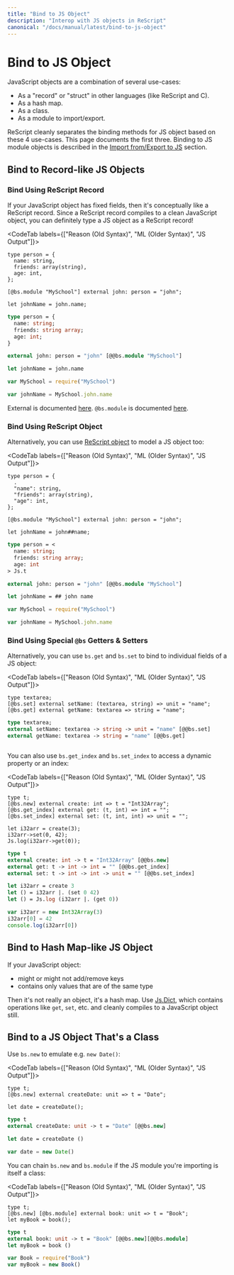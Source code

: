 ```yaml
---
title: "Bind to JS Object"
description: "Interop with JS objects in ReScript"
canonical: "/docs/manual/latest/bind-to-js-object"
---
```


# Bind to JS Object

JavaScript objects are a combination of several use-cases:

- As a "record" or "struct" in other languages (like ReScript and C).
- As a hash map.
- As a class.
- As a module to import/export.

ReScript cleanly separates the binding methods for JS object based on these 4 use-cases. This page documents the first three. Binding to JS module objects is described in the [Import from/Export to JS](import-from-export-to-js.md) section.

<!-- TODO: mention bs.scope here too? -->

## Bind to Record-like JS Objects

### Bind Using ReScript Record

If your JavaScript object has fixed fields, then it's conceptually like a ReScript record. Since a ReScript record compiles to a clean JavaScript object, you can definitely type a JS object as a ReScript record!

<CodeTab labels={["Reason (Old Syntax)", "ML (Older Syntax)", "JS Output"]}>

```re
type person = {
  name: string,
  friends: array(string),
  age: int,
};

[@bs.module "MySchool"] external john: person = "john";

let johnName = john.name;
```

```ml
type person = {
  name: string;
  friends: string array;
  age: int;
}

external john: person = "john" [@@bs.module "MySchool"]

let johnName = john.name
```

```js
var MySchool = require("MySchool")

var johnName = MySchool.john.name
```

</CodeTab>

External is documented [here](external.md). `@bs.module` is documented [here](import-from-export-to-js.md).

### Bind Using ReScript Object

Alternatively, you can use [ReScript object](object.md) to model a JS object too:

<CodeTab labels={["Reason (Old Syntax)", "ML (Older Syntax)", "JS Output"]}>

```re
type person = {
  .
  "name": string,
  "friends": array(string),
  "age": int,
};

[@bs.module "MySchool"] external john: person = "john";

let johnName = john##name;
```

```ml
type person = <
  name: string;
  friends: string array;
  age: int
> Js.t

external john: person = "john" [@@bs.module "MySchool"]

let johnName = ## john name
```

```js
var MySchool = require("MySchool")

var johnName = MySchool.john.name
```

</CodeTab>

### Bind Using Special `@bs` Getters & Setters

Alternatively, you can use `bs.get` and `bs.set` to bind to individual fields of a JS object:

<CodeTab labels={["Reason (Old Syntax)", "ML (Older Syntax)", "JS Output"]}>

```re
type textarea;
[@bs.set] external setName: (textarea, string) => unit = "name";
[@bs.get] external getName: textarea => string = "name";
```

```ml
type textarea;
external setName: textarea -> string -> unit = "name" [@@bs.set]
external getName: textarea -> string = "name" [@@bs.get]
```

```js

```

</CodeTab>

You can also use `bs.get_index` and `bs.set_index` to access a dynamic property or an index:

<CodeTab labels={["Reason (Old Syntax)", "ML (Older Syntax)", "JS Output"]}>

```re
type t;
[@bs.new] external create: int => t = "Int32Array";
[@bs.get_index] external get: (t, int) => int = "";
[@bs.set_index] external set: (t, int, int) => unit = "";

let i32arr = create(3);
i32arr->set(0, 42);
Js.log(i32arr->get(0));
```

```ml
type t
external create: int -> t = "Int32Array" [@@bs.new]
external get: t -> int -> int = "" [@@bs.get_index]
external set: t -> int -> int -> unit = "" [@@bs.set_index]

let i32arr = create 3
let () = i32arr |. (set 0 42)
let () = Js.log (i32arr |. (get 0))
```

```js
var i32arr = new Int32Array(3)
i32arr[0] = 42
console.log(i32arr[0])
```

</CodeTab>

## Bind to Hash Map-like JS Object

If your JavaScript object:

- might or might not add/remove keys
- contains only values that are of the same type

Then it's not really an object, it's a hash map. Use [Js.Dict](api/js/dict), which contains operations like `get`, `set`, etc. and cleanly compiles to a JavaScript object still.

## Bind to a JS Object That's a Class

Use `bs.new` to emulate e.g. `new Date()`:

<CodeTab labels={["Reason (Old Syntax)", "ML (Older Syntax)", "JS Output"]}>

```re
type t;
[@bs.new] external createDate: unit => t = "Date";

let date = createDate();
```

```ml
type t
external createDate: unit -> t = "Date" [@@bs.new]

let date = createDate ()
```

```js
var date = new Date()
```

</CodeTab>

You can chain `bs.new` and `bs.module` if the JS module you're importing is itself a class:

<CodeTab labels={["Reason (Old Syntax)", "ML (Older Syntax)", "JS Output"]}>

```re
type t;
[@bs.new] [@bs.module] external book: unit => t = "Book";
let myBook = book();
```

```ml
type t
external book: unit -> t = "Book" [@@bs.new][@@bs.module]
let myBook = book ()
```

```js
var Book = require("Book")
var myBook = new Book()
```

</CodeTab>
